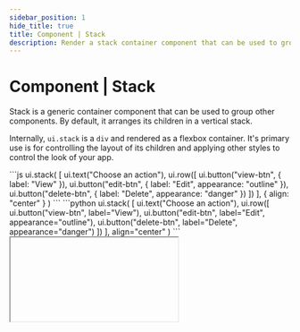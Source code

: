 ```yaml
---
sidebar_position: 1
hide_title: true
title: Component | Stack
description: Render a stack container component that can be used to group other components.
---
```



# Component | Stack

Stack is a generic container component that can be used to group other components. By default, it arranges its children in a vertical stack.

Internally, `ui.stack` is a `div` and rendered as a flexbox container. It's primary use is for controlling the layout of its children and applying other styles to control the look of your app.

<Tabs groupId="sdkLanguage">
    <TabItem value="node" label="TypeScript / JavaScript">
    ```js
    ui.stack(
        [
            ui.text("Choose an action"),
            ui.row([
                ui.button("view-btn", { label: "View" }),
                ui.button("edit-btn", { label: "Edit", appearance: "outline" }),
                ui.button("delete-btn", { label: "Delete", appearance: "danger" })
            ])
        ],
        { align: "center" }
    )
    ```
    </TabItem>
    <TabItem value="python" label="Python">
    ```python
    ui.stack(
        [
            ui.text("Choose an action"),
            ui.row([
                ui.button("view-btn", label="View"),
                ui.button("edit-btn", label="Edit", appearance="outline"),
                ui.button("delete-btn", label="Delete", appearance="danger")
            ])
        ],
        align="center"
    )
    ```
    </TabItem>

</Tabs>

<IFrame type="components-layout-stack" heightPx={175} />

## API reference

### Function signature

<Tabs groupId="sdkLanguage">
    <TabItem value="node" label="TypeScript / JavaScript">
    ```js
    type Component = ReturnType<typeof ui.textInput> | ReturnType<typeof ui.button> | /* more components */ | ReturnType<typeof ui.stack>

    ui.stack(
        children: Component | Component[],
        properties?: Partial<{
            direction: "vertical" | "horizontal" | "vertical-reverse" | "horizontal-reverse",
            justify: "start" | "end" | "center" | "between" | "around" | "evenly",
            align: "start" | "end" | "center" | "baseline" | "stretch",
            spacing: string,
            style: Style
        }>
    )
    ```
    </TabItem>
    <TabItem value="python" label="Python">
    ```python
    # Return type of all ui components
    Component = ui.stack | ui.button | ui.text_input | # ...

    ui.stack(
        children: Component | list[Component],
        *,
        direction: Literal["vertical", "horizontal", "vertical-reverse", "horizontal-reverse"] = "vertical",
        justify: Literal["start", "end", "center", "between", "around", "evenly"] = "start",
        align: Literal["start", "end", "center", "baseline", "stretch"] = "start",
        spacing: str = "16px",
        style: Style | None = None
    )
    ```
    </TabItem>

</Tabs>

### Parameters

<ParameterTemplate.Children
    componentName="stack"
/>

<ParameterTemplate.LayoutDirection />

<ParameterTemplate.LayoutJustify
    componentName="stack"
/>

<ParameterTemplate.LayoutAlign
    componentName="stack"
/>

<ParameterTemplate.LayoutSpacing />

<ParameterTemplate.Style
    description={(
        <>
            <p>Directly style the underlying <code>div</code> element using CSS. See the <a href="/guides/styling-your-app#styles">styling guide</a> for more details on available style properties.</p>
            <p>For example, you could set a border around the stack to create a card component.</p>
        </>
    )}
/>
